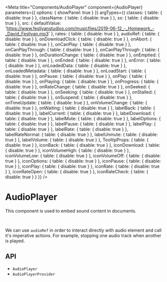 

<Meta
  title="Components/AudioPlayer"
  component={AudioPlayer}
  parameters={{
    options: { showPanel: true }
  }}
  argTypes={{
    classes: {
      table: {
        disable: true
      }
    },
    className: {
      table: {
        disable: true
      }
    },
    sx: {
      table: {
        disable: true
      }
    },
    src: {
      defaultValue: 'https://www.fesliyanstudios.com/musicfiles/2019-06-12_-_Homework_-_David_Fesliyan.mp3'
    },
    rates: {
      table: {
        disable: true
      }
    },
    audioRef: {
      table: {
        disable: true
      }
    },
    onDownloadClick: {
      table: {
        disable: true
      }
    },
    onAbort: {
      table: {
        disable: true
      }
    },
    onCanPlay: {
      table: {
        disable: true
      }
    },
    onCanPlayThrough: {
      table: {
        disable: true
      }
    },
    onCanPlayThrough: {
      table: {
        disable: true
      }
    },
    onDurationChange: {
      table: {
        disable: true
      }
    },
    onEmptied: {
      table: {
        disable: true
      }
    },
    onEnded: {
      table: {
        disable: true
      }
    },
    onError: {
      table: {
        disable: true
      }
    },
    onLoadedData: {
      table: {
        disable: true
      }
    },
    onLoadedMetadata: {
      table: {
        disable: true
      }
    },
    onLoadStart: {
      table: {
        disable: true
      }
    },
    onPause: {
      table: {
        disable: true
      }
    },
    onPlay: {
      table: {
        disable: true
      }
    },
    onPlaying: {
      table: {
        disable: true
      }
    },
    onProgress: {
      table: {
        disable: true
      }
    },
    onRateChange: {
      table: {
        disable: true
      }
    },
    onSeeked: {
      table: {
        disable: true
      }
    },
    onSeeking: {
      table: {
        disable: true
      }
    },
    onStalled: {
      table: {
        disable: true
      }
    },
    onSuspend: {
      table: {
        disable: true
      }
    },
    onTimeUpdate: {
      table: {
        disable: true
      }
    },
    onVolumeChange: {
      table: {
        disable: true
      }
    },
    onWaiting: {
      table: {
        disable: true
      }
    },
    labelBack: {
      table: {
        disable: true
      }
    },
    labelCurrent: {
      table: {
        disable: true
      }
    },
    labelDownload: {
      table: {
        disable: true
      }
    },
    labelMute: {
      table: {
        disable: true
      }
    },
    labelOptions: {
      table: {
        disable: true
      }
    },
    labelPause: {
      table: {
        disable: true
      }
    },
    labelPlay: {
      table: {
        disable: true
      }
    },
    labelRate: {
      table: {
        disable: true
      }
    },
    labelRateNormal: {
      table: {
        disable: true
      }
    },
    labelUnmute: {
      table: {
        disable: true
      }
    },
    labelVolume: {
      table: {
        disable: true
      }
    },
    TooltipProps: {
      table: {
        disable: true
      }
    },
    iconBack: {
      table: {
        disable: true
      }
    },
    iconDownload: {
      table: {
        disable: true
      }
    },
    iconVolumeHigh: {
      table: {
        disable: true
      }
    },
    iconVolumeLow: {
      table: {
        disable: true
      }
    },
    iconVolumeOff: {
      table: {
        disable: true
      }
    },
    iconOptions: {
      table: {
        disable: true
      }
    },
    iconPause: {
      table: {
        disable: true
      }
    },
    iconPlay: {
      table: {
        disable: true
      }
    },
    iconRate: {
      table: {
        disable: true
      }
    },
    iconRateOpen: {
      table: {
        disable: true
      }
    },
    iconRateCheck: {
      table: {
        disable: true
      }
    }
  }}
/>

# AudioPlayer

This component is used to embed sound content in documents.

<Canvas>
  <Story story={stories.Demo} name="Demo" />
</Canvas>

<ArgsTable story="Demo" />

<br />

We can use `audioRef` in order to interact directly with audio element and call it's imperative actions. For example,
stopping one audio track when another is played.

<Canvas>
  <Story story={stories.ImperativeActions} name="Imperative Actions" />
</Canvas>

## API

<ul>
  <li>
    <LinkTo kind="components-api-audioplayer" story="page">
      <code>AudioPlayer</code>
    </LinkTo>
  </li>
  <li>
    <LinkTo kind="components-audioplayerprovider" story="demo">
      <code>AudioPlayerProvider</code>
    </LinkTo>
  </li>
</ul>
